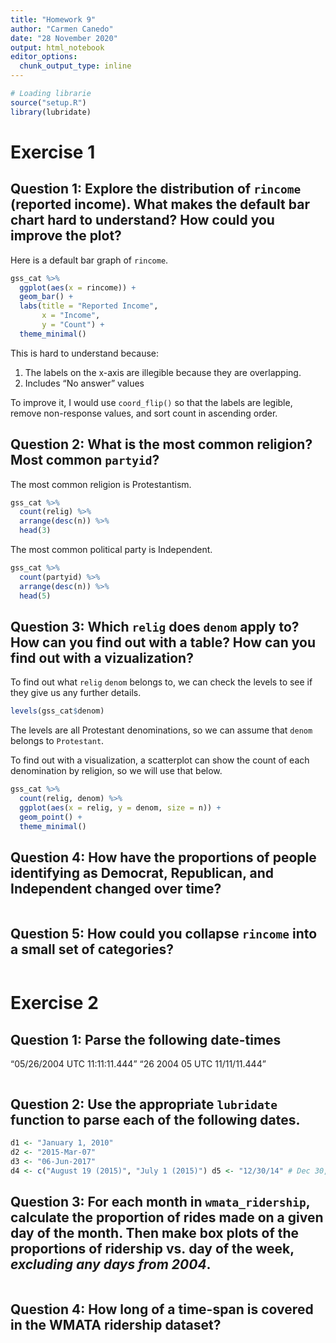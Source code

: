 ```yaml
---
title: "Homework 9"
author: "Carmen Canedo"
date: "28 November 2020"
output: html_notebook
editor_options: 
  chunk_output_type: inline
---
```


```r
# Loading librarie
source("setup.R")
library(lubridate)
```


# Exercise 1
## Question 1: Explore the distribution of `rincome` (reported income). What makes the default bar chart hard to understand? How could you improve the plot?

Here is a default bar graph of `rincome`.
```r
gss_cat %>%
  ggplot(aes(x = rincome)) +
  geom_bar() +
  labs(title = "Reported Income",
       x = "Income",
       y = "Count") +
  theme_minimal()
```
This is hard to understand because:

  1. The labels on the x-axis are illegible because they are overlapping.
  2. Includes "No answer" values
  
To improve it, I would use `coord_flip()` so that the labels are legible, remove non-response values, and sort count in ascending order.


## Question 2: What is the most common religion? Most common `partyid`?
The most common religion is Protestantism.
```r
gss_cat %>%
  count(relig) %>%
  arrange(desc(n)) %>% 
  head(3)
```

The most common political party is Independent.
```r
gss_cat %>%
  count(partyid) %>%
  arrange(desc(n)) %>% 
  head(5)
```


## Question 3: Which `relig` does `denom` apply to? How can you find out with a table? How can you find out with a vizualization?

To find out what `relig` `denom` belongs to, we can check the levels to see if they give us any further details.
```r
levels(gss_cat$denom)
```

The levels are all Protestant denominations, so we can assume that `denom` belongs to `Protestant`.

To find out with a visualization, a scatterplot can show the count of each denomination by religion, so we will use that below.
```r
gss_cat %>%
  count(relig, denom) %>%
  ggplot(aes(x = relig, y = denom, size = n)) +
  geom_point() +
  theme_minimal()
```


## Question 4: How have the proportions of people identifying as Democrat, Republican, and Independent changed over time?
```r

```

## Question 5: How could you collapse `rincome` into a small set of categories?
```r

```


# Exercise 2
## Question 1: Parse the following date-times
"05/26/2004 UTC 11:11:11.444"
"26 2004 05 UTC 11/11/11.444"
```r

```

## Question 2: Use the appropriate `lubridate` function to parse each of the following dates.
```r
d1 <- "January 1, 2010"
d2 <- "2015-Mar-07"
d3 <- "06-Jun-2017"
d4 <- c("August 19 (2015)", "July 1 (2015)") d5 <- "12/30/14" # Dec 30, 2014
```

## Question 3: For each month in `wmata_ridership`, calculate the proportion of rides made on a given day of the month. Then make box plots of the proportions of ridership vs. day of the week, *excluding any days from 2004*.
```r

```

## Question 4: How long of a time-span is covered in the WMATA ridership dataset?
```r

```

